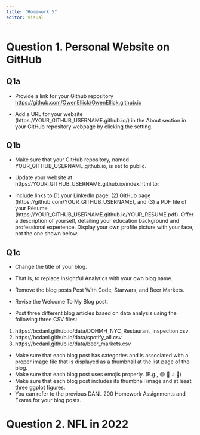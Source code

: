 ```yaml
---
title: "Homework 5"
editor: visual
---
```


# Question 1. Personal Website on GitHub

## Q1a

-   Provide a link for your Github repository <https://github.com/OwenEllick/OwenEllick.github.io>

-   Add a URL for your website (https://YOUR_GITHUB_USERNAME.github.io/) in the About section in your GitHub repository webpage by clicking the setting.

## Q1b

-   Make sure that your GitHub repository, named YOUR_GITHUB_USERNAME.github.io, is set to public.

-   Update your website at https://YOUR_GITHUB_USERNAME.github.io/index.html to:

-   Include links to (1) your LinkedIn page, (2) GitHub page (https://github.com/YOUR_GITHUB_USERNAME), and (3) a PDF file of your Rèsume (https://YOUR_GITHUB_USERNAME.github.io/YOUR_RESUME.pdf). Offer a description of yourself, detailing your education background and professional experience. Display your own profile picture with your face, not the one shown below.

## Q1c

-   Change the title of your blog.

-   That is, to replace Insightful Analytics with your own blog name.

-   Remove the blog posts Post With Code, Starwars, and Beer Markets.

-   Revise the Welcome To My Blog post.

-   Post three different blog articles based on data analysis using the following three CSV files:

1.  https://bcdanl.github.io/data/DOHMH_NYC_Restaurant_Inspection.csv
2.  https://bcdanl.github.io/data/spotify_all.csv
3.  https://bcdanl.github.io/data/beer_markets.csv

-   Make sure that each blog post has categories and is associated with a proper image file that is displayed as a thumbnail at the list page of the blog.
-   Make sure that each blog post uses emojis properly. (E.g., 😄 🍺 🎶 🍕)
-   Make sure that each blog post includes its thumbnail image and at least three ggplot figures.
-   You can refer to the previous DANL 200 Homework Assignments and Exams for your blog posts.

# Question 2. NFL in 2022
